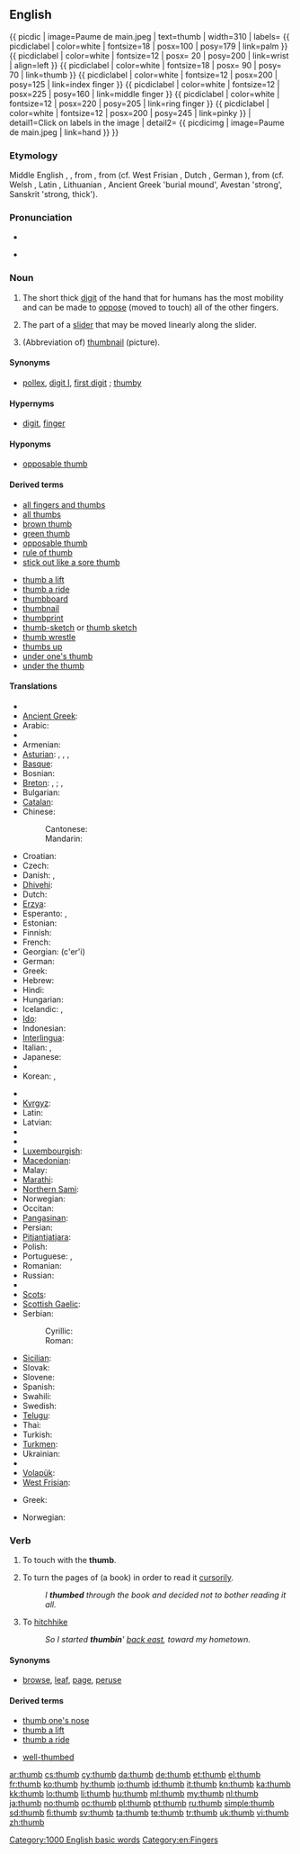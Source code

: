 {{wikipedia}}
==English==
{{ picdic
| image=Paume de main.jpeg
| text=<nowiki>thumb</nowiki>
| width=310
| labels=
{{ picdiclabel | color=white | fontsize=18 | posx=100 | posy=179 | link=palm }}
{{ picdiclabel | color=white | fontsize=12 | posx= 20 | posy=200 | link=wrist | align=left }}
{{ picdiclabel | color=white | fontsize=18 | posx= 90 | posy= 70 | link=thumb }}
{{ picdiclabel | color=white | fontsize=12 | posx=200 | posy=125 | link=index finger }}
{{ picdiclabel | color=white | fontsize=12 | posx=225 | posy=160 | link=middle finger }}
{{ picdiclabel | color=white | fontsize=12 | posx=220 | posy=205 | link=ring finger }}
{{ picdiclabel | color=white | fontsize=12 | posx=200 | posy=245 | link=pinky }}
| detail1=Click on labels in the image
| detail2=
{{ picdicimg | image=Paume de main.jpeg | link=hand }}
}}

===Etymology===
Middle English {{term|thoume|lang=enm}}, {{term|thoumbe|lang=enm}}, from {{etyl|ang|en}} {{term|þuma|þūma|lang=ang}}, from {{proto|Germanic|þūmô}} (cf. West Frisian {{term|tomme|lang=fy}}, Dutch {{term|duim|lang=nl}}, German {{term|Daumen|lang=de}}), from {{proto|Indo-European|tūm-|to grow}} (cf. Welsh {{term|tyfu||to grow|lang=cy}}, Latin {{term|tumere|tumēre|to swell|lang=la}}, Lithuanian {{term|tumėti||to thicken, clot|lang=lt}}, Ancient Greek {{term||týmbos}} 'burial mound', Avestan {{term||tūma}} 'strong', Sanskrit {{term||túmras}} 'strong, thick').

===Pronunciation===
* {{IPA|/θʌm/}}
* {{audio|en-us-thumb.ogg|Audio (US)}}
*: {{rhymes|ʌm}}

===Noun===
{{en-noun}}

# The short thick [[digit]] of the hand that for humans has the most mobility and can be made to [[oppose]] (moved to touch) all of the other fingers.
# {{computing}} The part of a [[slider]] that may be moved linearly along the slider.
# {{colloquial}} (Abbreviation of) [[thumbnail]] (picture).

====Synonyms====
* {{sense|digit}} [[pollex]], [[digit I]], [[first digit]] {{anatomy}} ; [[thumby]] {{qualifier|colloquial}}

====Hypernyms====
* {{sense|digit}} [[digit]], [[finger]]

====Hyponyms====
* {{sense|digit}} [[opposable thumb]]

====Derived terms====
{{rel-top|terms derived from the noun}}
* [[all fingers and thumbs]]
* [[all thumbs]]
* [[brown thumb]]
* [[green thumb]]
* [[opposable thumb]]
* [[rule of thumb]]
* [[stick out like a sore thumb]]
{{rel-mid}}
* [[thumb a lift]]
* [[thumb a ride]]
* [[thumbboard]]
* [[thumbnail]]
* [[thumbprint]]
* [[thumb-sketch]] or [[thumb sketch]]
* [[thumb wrestle]]
* [[thumbs up]]
* [[under one's thumb]]
* [[under the thumb]]
{{rel-bottom}}

====Translations====
{{trans-top|digit}}
* {{trreq|af}}
* [[Ancient Greek]]: {{tø|grc|ἀντίχειρ|m|xs=Ancient Greek}}
* Arabic: {{t|ar|إبهام}}
* {{trreq|an}}
* Armenian: {{t-|hy|բութ մատ|tr=but' mat}}
* [[Asturian]]: {{t-|ast|pulgar|xs=Asturian}}, {{t|ast|dedón|xs=Asturian}}, {{t-|ast|deda|xs=Asturian}}, {{t|ast|matapioyos|xs=Asturian}}
* [[Basque]]: {{t-|eu|hazlodi|xs=Basque}}
* Bosnian: {{t-|bs|palac|m}}
* [[Breton]]: {{t+|br|biz-meud|m|xs=Breton}}, {{t|br|bizied-meud|m|p|xs=Breton}}; {{t+|br|meud|m|xs=Breton}}, {{t|br|meudoù|m|p|xs=Breton}}
* Bulgarian: {{t+|bg|палец|m}}
* [[Catalan]]: {{t+|ca|polze|m}}
* Chinese:
*: Cantonese: {{tø|yue|大拇指|tr=daai6 mou5 ji2|sc=Hani|xs=Cantonese}}
*: Mandarin: {{t-|cmn|大拇指|tr=dà mǔ zhǐ|sc=Hani}}
* Croatian: {{t+|hr|palac|m}}
* Czech: {{t+|cs|palec|m}}
* Danish: {{t-|da|tommelfinger}}, {{t|da|tommeltot}}
* [[Dhivehi]]: {{t|dv|ބޮޑުވައި އިގިލި|xs=Dhivehi}}
* Dutch: {{t+|nl|duim|m}}
* [[Erzya]]: {{tø|myv|пелька|tr=pelka|sc=Cyrl|xs=Erzya}}
* Esperanto: {{t-|eo|polekso|xs=Esperanto}}, {{t-|eo|dikfingro|xs=Esperanto}}
* Estonian: {{t|et|pöial}}
* Finnish: {{t+|fi|peukalo}}
* French: {{t+|fr|pouce|m}}
* Georgian: {{t|ka|ცერი|sc=Geor|xs=Georgian}} (c'er'i)
* German: {{t+|de|Daumen|m}}
* Greek: {{t+|el|αντίχειρας|m|tr=antícheiras}}
* Hebrew: {{t+|he|אגודל}}
* Hindi: {{t-|hi|अंगूठा|tr=angooththa|xs=Hindi}}
* Hungarian: {{t+|hu|hüvelykujj}}
* Icelandic: {{t+|is|þumall|m}}, {{t+|is|þumalfingur|m}}
* [[Ido]]: {{t|io|polexo|xs=Ido}}
* Indonesian: {{t+|id|ibu jari|xs=Indonesian}}
* [[Interlingua]]: {{t-|ia|pollice|xs=Interlingua}}
* Italian: {{t+|it|pollice|m}}, {{t-|it|dito grosso|m}}
* Japanese: {{t+|ja|親指|tr=[[おやゆび]], oyayubi}}
* {{trreq|jv}}
* Korean: {{t+|ko|엄지|tr=eomji|sc=Hang}}, {{t+|ko|엄지손가락|tr=eomjisongarak|sc=Hang}}
{{trans-mid}}
* {{trreq|ku}}
* [[Kyrgyz]]: {{t|ky|баш бармак|sc=Cyrl|xs=Kyrgyz}}
* Latin: {{t-|la|pollex|m}}
* Latvian: {{t|lv|īkšķis|xs=Latvian}}
* {{trreq|lt}}
* {{trreq|nds}}
* [[Luxembourgish]]: {{t|lb|Daum|m}}
* [[Macedonian]]: {{t-|mk|палец|m|tr=pálec}}
* Malay: {{t-|ms|ibu jari|xs=Malay}}
* [[Marathi]]: {{t|mr|आंग्ठा|tr=ãngththa|sc=Deva|xs=Marathi}}
* [[Northern Sami]]: {{tø|se|bealgi|xs=Northern Sami}}
* Norwegian: {{t+|no|tommel|m}}
* Occitan: {{t-|oc|poce|m}}
* [[Pangasinan]]: {{tø|pag|tangan|xs=Pangasinan}}
* Persian: {{t|fa|ابهام|xs=Persian}}
* [[Pitjantjatjara]]: {{tø|pjt|maṟa mama|xs=Pitjantjatjara}}
* Polish: {{t+|pl|kciuk|m}}
* Portuguese: {{t+|pt|dedo polegar|m}}, {{t+|pt|polegar|m}}
* Romanian: {{t-|ro|deget mare|n}}
* Russian: {{t+|ru|большой палец|m|tr=bol’šój pálec}}
* {{trreq|sa}}
* [[Scots]]: {{tø|sco|thoum|xs=Scots}}
* [[Scottish Gaelic]]: {{t-|gd|òrdag|f|xs=Scottish Gaelic}}
* Serbian:
*: Cyrillic: {{t-|sr|палац|m|sc=Cyrl}}
*: Roman: {{t-|sr|palac|m}}
* [[Sicilian]]: {{t|scn|puseri|xs=Sicilian}}
* Slovak: {{t-|sk|palec|m}}
* Slovene: {{t+|sl|palec|m}}
* Spanish: {{t+|es|pulgar|m}}
* Swahili: {{t|sw|kidole gumba|xs=Swahili}}
* Swedish: {{t+|sv|tumme|c}}
* [[Telugu]]: {{t|te|బొటనవేలు|tr=boTanavElu}}
* Thai: {{t|th|หัวแม่มือ|tr=hŭa mâe meu}}
* Turkish: {{t+|tr|başparmak|m}}
* [[Turkmen]]: {{t|tk|başam barmak}}
* Ukrainian: {{t|uk|полекс|m|xs=Ukrainian}}
* {{trreq|vi}}
* [[Volapük]]: {{t+|vo|döm|xs=Volapük}}
* [[West Frisian]]: {{t-|fy|tomme|xs=West Frisian}}
{{trans-bottom}}

{{trans-top|part of a slider}}
* Greek: {{t|el|εγκοπή ευρετηρίασης|f}}
{{trans-mid}}
* Norwegian: {{t|no|tommeskrue|m}}
{{trans-bottom}}

===Verb===
{{en-verb}}

# {{transitive}} To touch with the '''thumb'''.
# {{transitive|with '''through'''}} To turn the pages of (a book) in order to read it [[cursorily]].
#: ''I '''thumbed''' through the book and decided not to bother reading it all.''
# {{travel}} To [[hitchhike]]
#: ''So I started '''thumbin'''' [[back east]], toward my hometown.''

====Synonyms====
* {{sense|to turn pages}} [[browse]], [[leaf]], [[page]], [[peruse]]

====Derived terms====
{{rel-top|terms derived from the verb}}
* [[thumb one's nose]]
* [[thumb a lift]]
* [[thumb a ride]]
{{rel-mid}}
* [[well-thumbed]]
{{rel-bottom}}

[[Category:1000 English basic words]]
[[Category:en:Fingers]]

[[ar:thumb]]
[[cs:thumb]]
[[cy:thumb]]
[[da:thumb]]
[[de:thumb]]
[[et:thumb]]
[[el:thumb]]
[[fr:thumb]]
[[ko:thumb]]
[[hy:thumb]]
[[io:thumb]]
[[id:thumb]]
[[it:thumb]]
[[kn:thumb]]
[[ka:thumb]]
[[kk:thumb]]
[[lo:thumb]]
[[li:thumb]]
[[hu:thumb]]
[[ml:thumb]]
[[my:thumb]]
[[nl:thumb]]
[[ja:thumb]]
[[no:thumb]]
[[oc:thumb]]
[[pl:thumb]]
[[pt:thumb]]
[[ru:thumb]]
[[simple:thumb]]
[[sd:thumb]]
[[fi:thumb]]
[[sv:thumb]]
[[ta:thumb]]
[[te:thumb]]
[[tr:thumb]]
[[uk:thumb]]
[[vi:thumb]]
[[zh:thumb]]